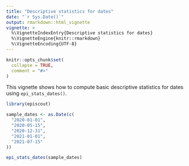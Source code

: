 ```yaml
---
title: "Descriptive statistics for dates"
date: "`r Sys.Date()`"
output: rmarkdown::html_vignette
vignette: >
  %\VignetteIndexEntry{Descriptive statistics for dates}
  %\VignetteEngine{knitr::rmarkdown}
  %\VignetteEncoding{UTF-8}
---
```


```r
knitr::opts_chunk$set(
  collapse = TRUE,
  comment = "#>"
)
```

This vignette shows how to compute basic descriptive statistics for dates using `epi_stats_dates()`.

```r
library(episcout)

sample_dates <- as.Date(c(
  "2020-01-01",
  "2020-05-15",
  "2020-12-31",
  "2021-01-01",
  "2021-07-15"
))

epi_stats_dates(sample_dates)
```

